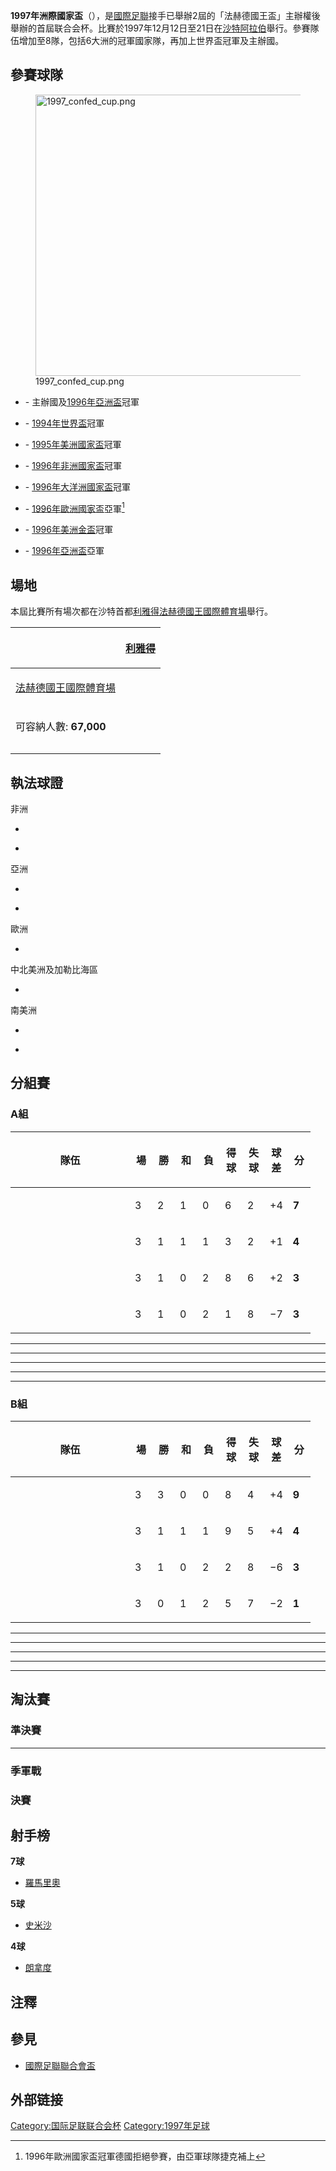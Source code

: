 {{noteTA|G1=足球|G2=地名
|T = zh:1997年洲際國家盃;zh-hans:1997年洲际国家杯;zh-hant:1997年洲際國家盃;zh-cn:1997年国际足联联合会杯;zh-hk:1997年國際足協洲際國家盃;zh-mo:1997年國際足協洲際國家盃;zh-tw:1997年國際足總洲際國家盃;zh-sg:1997年国际足联联合会杯;
|1 = zh:1997年洲際國家盃;zh-hans:1997年洲际国家杯;zh-hant:1997年洲際國家盃;zh-cn:1997年国际足联联合会杯;zh-hk:1997年國際足協洲際國家盃;zh-mo:1997年國際足協洲際國家盃;zh-tw:1997年國際足總洲際國家盃;zh-sg:1997年国际足联联合会杯;
|2 = zh:国际足联;zh-hans:国际足联;zh-hant:國際足聯;zh-cn:国际足联;zh-hk:國際足協;zh-mo:國際足協;zh-tw:國際足總;zh-sg:国际足联;
|3 = zh:联合会杯;zh-hans:联合会杯;zh-hant:聯合會盃;zh-cn:联合会杯;zh-hk:洲際國家盃;zh-mo:洲際國家盃;zh-tw:洲際國家盃;zh-sg:联合会杯;
}}
{{Infobox 國際足球賽事賽季
| tourney_name    = 洲際國家盃
| year            = 1997年
| other_titles    = {{lang|ar|1997 السعودية}}
| image           = 1997 FIFA Confederations Cup.png
| size            = 
| caption         = 
| edition         = 3
| country         = 沙特阿拉伯
| defending_champ = DEN
| dates           = 12月12日–12月21日
| num_teams       = 8 隊
| confederations  = 6
| venues          = 1
| cities          = 1
| champion        = BRA
| count           = 1
| second          = AUS
| third           = CZE
| fourth          = URU
| matches         = 16
| goals           = 52
| attendance      = 333500
| top_scorer      = {{flagicon|BRA}} [[羅馬里奧|羅馬里奧]]（7 球）
| player          = {{flagicon|BRA}} [[丹尼臣·迪奧利華拉·阿羅祖|丹尼臣]]
| goalkeeper      = 
| fair_play       = {{fb|RSA}}
| prevseason      = [[1995年法赫德國王盃|1995]]
| nextseason      = [[1999年洲際國家盃|1999]]
}}

'''1997年洲際國家盃'''（{{lang-en|'''1997 FIFA Confederations Cup'''}}），是[[國際足聯|國際足聯]]接手已舉辦2屆的「法赫德國王盃」主辦權後舉辦的首屆联合会杯。比賽於1997年12月12日至21日在[[沙特阿拉伯|沙特阿拉伯]]舉行。參賽隊伍增加至8隊，包括6大洲的冠軍國家隊，再加上世界盃冠軍及主辦國。

== 參賽球隊 ==
[[File:1997_confed_cup.png|450px]]
* {{fb|KSA}} - 主辦國及[[1996年亞洲盃足球賽|1996年亞洲盃]]冠軍
* {{fb|BRA}} - [[1994年世界盃足球賽|1994年世界盃]]冠軍 
* {{fb|URU}} - [[1995年美洲國家盃|1995年美洲國家盃]]冠軍
* {{fb|RSA}} - [[1996年非洲國家盃|1996年非洲國家盃]]冠軍
* {{fb|AUS}} - [[1996年大洋洲國家盃|1996年大洋洲國家盃]]冠軍
* {{fb|CZE}} - [[1996年歐洲國家盃|1996年歐洲國家盃]]亞軍<ref>1996年歐洲國家盃冠軍德國拒絕參賽，由亞軍球隊捷克補上</ref>
* {{fb|MEX}}  - [[1996年美洲金盃|1996年美洲金盃]]冠軍
* {{fb|UAE}} - [[1996年亞洲盃足球賽|1996年亞洲盃]]亞軍

== 場地 ==
本屆比賽所有場次都在沙特首都[[利雅得|利雅得]][[法赫德國王國際體育場|法赫德國王國際體育場]]舉行。

{| class="wikitable" style="text-align:center"
|-
!rowspan="8" |{{location map+|float=middle|Saudi Arabia|width=300|caption|places=
{{location map~ |Saudi Arabia | lat_deg = 24 | lat_min = 47| lat_sec = 17.54 |lat_dir=N| lon_deg = 46 | lon_min = 50 | lon_sec = 21.25 |lon_dir=E |label=[[利雅德|利雅德]] |position=bottom}}
}}
! [[利雅得|利雅得]]
|- 
| [[法赫德國王國際體育場|法赫德國王國際體育場]]
|-
| 可容納人數: '''67,000'''
|-
| 
|-
|}

== 執法球證 ==
{{col-begin}}
{{col-2}}
;非洲
* {{flagicon|NIG}} {{tsl|en|Lucien Bouchardeau|Lucien Bouchardeau}}
* {{flagicon|RSA}} {{tsl|en|Ian McLeod (referee)|Ian McLeod}}
;亞洲
* {{flagicon|KUW}} {{tsl|en|Saad Mane|Saad Mane}}
* {{flagicon|THA}} {{tsl|en|Pirom Un-Prasert|Pirom Un-Prasert}}
;歐洲
* {{flagicon|RUS}} {{tsl|en|Nikolai Levnikov|Nikolai Levnikov}}
{{col-2}}
;中北美洲及加勒比海區
* {{flagicon|TRI}} {{tsl|en|Ramesh Ramdhan|Ramesh Ramdhan}}
;南美洲
* {{flagicon|ARG}} {{tsl|en|Javier Castrilli|Javier Castrilli}}
* {{flagicon|BOL}} {{tsl|en|René Ortube|René Ortube}}
{{col-end}}

== 分組賽 ==
=== A組 ===
{| class="wikitable" style="text-align: center;"
|-
!width="175"|隊伍
!width="20"|場
!width="20"|勝
!width="20"|和
!width="20"|負
!width="20"|得球
!width="20"|失球
!width="20"|球差
!width="20"|分
|- bgcolor="#ccffcc"
|align=left|{{fb|BRA}}
|3||2||1||0||6||2||+4||'''7'''
|- bgcolor="#ccffcc"
|align=left|{{fb|AUS}}
|3||1||1||1||3||2||+1||'''4'''
|-
|align=left|{{fb|MEX}} 
|3||1||0||2||8||6||+2||'''3'''
|-
|align=left|{{fb|KSA}}
|3||1||0||2||1||8||−7||'''3'''
|}

{{footballbox
|date = 1997年12月12日
|time = 16:15
|team1 = {{fb-rt|KSA}}
|score = 0–3
|team2 = {{fb|BRA}}
|goals1 =
|goals2 = [[森派奧|森派奧]] {{goal|65}}<br />[[羅馬里奧|羅馬里奧]] {{goal|73}} {{goal|80}}
|stadium = [[利雅得|利雅得]]，[[法赫德國王國際體育場|法赫德國王國際體育場]]
|attendance = 50,000
|referee = {{tsl|en|Nikolai Levnikov|Nikolai Levnikov}} ([[俄羅斯|俄羅斯]]) }}
----
{{footballbox
|date = 1997年12月12日
|time = 19:00
|team1 = {{fb-rt|MEX}}
|score = 1–3
|team2 = {{fb|AUS}}
|goals1 = [[路易斯·埃尔南德斯|埃爾南德斯]] {{goal|80|pen.}}
|goals2 = [[維度卡|維度卡]] {{goal|45}}<br />[[艾萊斯|艾萊斯]] {{goal|59}}<br />[[Damian_Mori|Damian Mori]] {{goal|90}}
|stadium = [[利雅得|利雅得]]，[[法赫德國王國際體育場|法赫德國王國際體育場]]
|attendance = 15,000
|referee = {{tsl|en|Pirom Un-Prasert|Pirom Un-Prasert}} ([[泰國|泰國]]) }}
----
{{footballbox
|date = 1997年12月14日
|time = 17:50
|team1 = {{fb-rt|KSA}}
|score = 0–5
|team2 = {{fb|MEX}} 
|goals1 =
|goals2 = {{tsl|en|Francisco Palencia|Francisco Palencia}} {{goal|20}} {{goal|62}}<br />[[庫奧特莫克·白蘭高|白蘭高]] {{goal|68}} {{goal|76}}<br />[[魯納|魯納]] {{goal|75}}
|stadium = [[利雅得|利雅得]]，[[法赫德國王國際體育場|法赫德國王國際體育場]]
|attendance = 15,000
|referee = {{tsl|en|Ian McLeod (referee)|Ian McLeod}} ([[南非|南非]]) }}
----
{{footballbox
|date = 1997年12月14日
|time = 20:00
|team1 = {{fb-rt|AUS}}
|score = 0–0
|team2 = {{fb|BRA}}
|goals1 =
|goals2 =
|stadium = [[利雅得|利雅得]]，[[法赫德國王國際體育場|法赫德國王國際體育場]]
|attendance = 15,000
|referee = {{tsl|en|Lucien Bouchardeau|Lucien Bouchardeau}} ([[尼日爾|尼日爾]]) }}
----
{{footballbox
|date = 1997年12月16日
|time = 17:50
|team1 = {{fb-rt|KSA}}
|score = 1–0
|team2 = {{fb|AUS}}
|goals1 = [[Mohammed_Al-Khilaiwi|Mohammed Al-Khilaiwi]] {{goal|40}}
|goals2 =
|stadium = [[利雅得|利雅得]]，[[法赫德國王國際體育場|法赫德國王國際體育場]]
|attendance = 20,000
|referee = {{tsl|en|Javier Castrilli|Javier Castrilli}} ([[阿根廷|阿根廷]]) }}
----
{{footballbox
|date = 1997年12月16日
|time = 20:00
|team1 = {{fb-rt|BRA}}
|score = 3–2
|team2 = {{fb|MEX}} 
|goals1 = [[羅馬里奧|羅馬里奧]] {{goal|41|pen.}}<br />[[丹尼臣|丹尼臣]] {{goal|61}}<br />[[儒尼奥尔·巴亚诺|儒尼奥尔·巴亚诺]] {{goal|66}}
|goals2 = [[庫奧特莫克·白蘭高|白蘭高]] {{goal|51}}<br />{{tsl|en|Ramón Ramírez|Ramón Ramírez}} {{goal|90}}
|stadium = [[利雅得|利雅得]]，[[法赫德國王國際體育場|法赫德國王國際體育場]]
|attendance = 20,000
|referee = {{tsl|en|Ian McLeod (referee)|Ian McLeod}} ([[南非|南非]]) }}

=== B組 ===
{| class="wikitable" style="text-align: center;"
|-
!width="175"|隊伍
!width="20"|場
!width="20"|勝
!width="20"|和
!width="20"|負
!width="20"|得球
!width="20"|失球
!width="20"|球差
!width="20"|分
|- bgcolor="#ccffcc"
|align=left|{{fb|URU}}
|3||3||0||0||8||4||+4||'''9'''
|- bgcolor="#ccffcc"
|align=left|{{fb|CZE}}
|3||1||1||1||9||5||+4||'''4'''
|-
|align=left|{{fb|UAE}}
|3||1||0||2||2||8||−6||'''3'''
|-
|align=left|{{fb|RSA}}
|3||0||1||2||5||7||−2||'''1'''
|}

{{footballbox
|date = 1997年12月13日
|time = 17:50
|team1 = {{fb-rt|UAE}}
|score = 0–2
|team2 = {{fb|URU}}
|goals1 =
|goals2 = {{tsl|en|Nicolás Olivera|Nicolás Olivera}} {{goal|47}}<br />{{tsl|en|Antonio Pacheco D'Agosti|Antonio Pacheco D'Agosti}} {{goal|90}}
|stadium = [[利雅得|利雅得]]，[[法赫德國王國際體育場|法赫德國王國際體育場]]
|attendance = 13,000
|refereee = {{tsl|en|Ramesh Ramdhan|Ramesh Ramdhan}} ([[千里達及多巴哥|千里達及多巴哥]]) }}
----
{{footballbox
|date = 1997年12月13日
|time = 20:00
|team1 = {{fb-rt|RSA}}
|score = 2–2
|team2 = {{fb|CZE}}
|goals1 = {{tsl|en|Brendan Augustine|Brendan Augustine}} {{goal|39}}<br />{{tsl|en|Helman Mkhalele|Helman Mkhalele}} {{goal|86}}
|goals2 = [[史米沙|史米沙]] {{goal|19}} {{goal|40}}
|stadium = [[利雅得|利雅得]]，[[法赫德國王國際體育場|法赫德國王國際體育場]]
|attendance = 7,500
|referee = {{tsl|en|Javier Castrilli|Javier Castrilli}} ([[阿根廷|阿根廷]]) }}
----
{{footballbox
|date = 1997年12月15日
|time = 17:50
|team1 = {{fb-rt|UAE}}
|score = 1–0
|team2 = {{fb|RSA}}
|goals1 = {{tsl|en|Hassan Mubarak|Hassan Mubarak}} {{goal|5}}
|goals2 =
|stadium = [[利雅得|利雅得]]，[[法赫德國王國際體育場|法赫德國王國際體育場]]
|attendance = 11,000
|referee = {{tsl|en|René Ortube|René Ortube}} ([[玻利維亞|玻利維亞]]) }}
----
{{footballbox
|date = 1997年12月15日
|time = 20:00
|team1 = {{fb-rt|CZE}}
|score = 1–2
|team2 = {{fb|URU}}
|goals1 = {{tsl|en|Horst Siegl|Horst Siegl}} {{goal|89}}
|goals2 = {{tsl|en|Nicolás Olivera|Nicolás Olivera}} {{goal|26}}<br />[[Marcelo_Zalayeta|Marcelo Zalayeta]] {{goal|88}}
|stadium = [[利雅得|利雅得]]，[[法赫德國王國際體育場|法赫德國王國際體育場]]
|attendance = 9,000
|referee = {{tsl|en|Saad Mane|Saad Mane}} ([[科威特|科威特]]) }}
----
{{footballbox
|date = 1997年12月17日
|time = 17:50
|team1 = {{fb-rt|UAE}}
|score = 1–6
|team2 = {{fb|CZE}}
|goals1 = {{tsl|en|Adnan Al-Talyani|Adnan Al-Talyani}} {{goal|78}}
|goals2 = {{tsl|en|Mohamed Obaid|Mohamed Obaid}} {{goal|11|o.g.}}<br />[[尼維特|尼維特]] {{goal|22}} {{goal|31}}<br />[[史米沙|史米沙]] {{goal|42}} {{goal|68}} {{goal|71}}
|stadium = [[利雅得|利雅得]]，[[法赫德國王國際體育場|法赫德國王國際體育場]]
|attendance = 8,000
|referee = {{tsl|en|René Ortube|René Ortube}} ([[玻利維亞|玻利維亞]]) }}
----
{{footballbox
|date = 1997年12月17日
|time = 20:00
|team1 = {{fb-rt|URU}}
|score = 4–3
|team2 = {{fb|RSA}}
|goals1 = {{tsl|en|Darío Silva|Darío Silva}} {{goal|12}} {{goal|66}}<br />[[列高巴|列高巴]] {{goal|42}}<br />{{tsl|en|Christian Callejas|Christian Callejas}} {{goal|90}}
|goals2 = [[盧卡斯·拉迪比|拉迪比]] {{goal|11}}<br />{{tsl|en|Helman Mkhalele|Helman Mkhalele}} {{goal|69}}<br />{{tsl|en|Pollen Ndlanya|Pollen Ndlanya}} {{goal|77}}
|stadium = [[利雅得|利雅得]]，[[法赫德國王國際體育場|法赫德國王國際體育場]]
|attendance = 8,000
|referee = {{tsl|en|Ramesh Ramdhan|Ramesh Ramdhan}} ([[千里達及多巴哥|千里達及多巴哥]]) }}

== 淘汰賽 ==
{{Round4-with third
<!-- Date-Place|Team 1|Score 1|Team 2|Score 2 -->
<!-- semi-finals  -->
|12月19日 - [[利雅得|利雅得]]|'''{{fb|BRA}}'''|2|{{fb|CZE}}|0
|12月19日 - [[利雅得|利雅得]]|{{fb|URU}}|0|'''{{fb|AUS}}'''|1
<!-- final  -->
|12月21日 - [[利雅得|利雅得]]|'''{{fb|BRA}}'''|6|{{fb|AUS}}|0
<!-- third place play-off -->
|12月21日 - [[利雅得|利雅得]]|'''{{fb|CZE}}'''|1|{{fb|URU}}|0
}}

=== 準決賽 ===
{{footballbox
|date = 1997年12月19日
|time = 15:15
|team1 = {{fb-rt|BRA}}
|score = 2–0
|team2 = {{fb|CZE}}
|goals1 = [[羅馬里奧|羅馬里奧]] {{goal|54}}<br />[[朗拿度|朗拿度]] {{goal|83}}
|goals2 =
|stadium = [[利雅得|利雅得]]，[[法赫德國王國際體育場|法赫德國王國際體育場]]
|attendance = 28,000
|referee = {{tsl|en|Lucien Bouchardeau|Lucien Bouchardeau}} ([[尼日爾|尼日爾]]) }}
----
{{footballbox
|date = 1997年12月19日
|time = 19:00
|team1 = {{fb-rt|URU}}
|score = 0–1 ([[加時賽|加時]])
|report =
|team2 = {{fb|AUS}}
|goals1 =
|goals2 = [[基維爾|基維爾]] {{golden goal|92}}
|stadium = [[利雅得|利雅得]]，[[法赫德國王國際體育場|法赫德國王國際體育場]]
|attendance = 22,000
|referee = {{tsl|en|Nikolai Levnikov|Nikolai Levnikov}} ([[俄羅斯|俄羅斯]]) }}

=== 季軍戰 ===
{{footballbox
|date = 1997年12月21日
|time = 17:50
|team1 = {{fb|CZE}}
|score = 1–0
|team2 = {{fb|URU}}
|goals1 = {{tsl|en|Edvard Lasota|Edvard Lasota}} {{goal|63}}
|goals2 =
|stadium = [[利雅得|利雅得]]，[[法赫德國王國際體育場|法赫德國王國際體育場]]
|attendance = 27,000
|referee = {{tsl|en|Lucien Bouchardeau|Lucien Bouchardeau}} ([[尼日爾|尼日爾]]) }}

=== 決賽 ===
{{footballbox
|date = 1997年12月21日
|time = 21:00
|team1 = {{fb-rt|BRA}}
|score = 6–0
|team2 = {{fb|AUS}}
|goals1 = [[朗拿度|朗拿度]] {{goal|15}} {{goal|27}} {{goal|59|}}<br />[[羅馬里奧|羅馬里奧]] {{goal|38}} {{goal|53}} {{goal|75|pen.}}
|go)als2 =
|stadium = [[利雅得|利雅得]]，[[法赫德國王國際體育場|法赫德國王國際體育場]]
|attendance = 65,000
|referee = {{tsl|en|Pirom Un-Prasert|Pirom Un-Prasert}} ([[泰國|泰國]]) }}

== 射手榜 ==
'''7球'''
* {{flagicon|BRA}} [[羅馬里奧|羅馬里奧]]
'''5球'''
* {{flagicon|CZE}} [[史米沙|史米沙]]
'''4球'''
* {{flagicon|BRA}} [[朗拿度|朗拿度]]

== 注釋 ==
{{reflist}}

== 參見 ==
*[[國際足聯聯合會盃|國際足聯聯合會盃]]

== 外部链接 ==
{{fb start}}
{{國際足球}}
{{國際足聯聯合會盃}}
{{fb end}}

{{DEFAULTSORT:1997 FIFA Confederations Cup}}
[[Category:国际足联联合会杯|Category:国际足联联合会杯]]
[[Category:1997年足球|Category:1997年足球]]